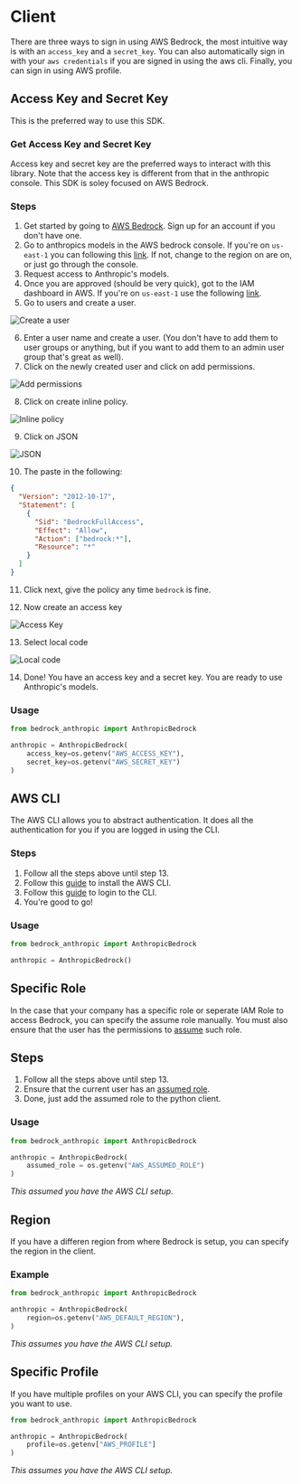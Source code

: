 
# Client

There are three ways to sign in using AWS Bedrock, the most intuitive way is with an `access_key` and a `secret_key`. You can also automatically sign in with your `aws credentials` if you are signed in using the aws cli. Finally, you can sign in using AWS profile.

## Access Key and Secret Key

This is the preferred way to use this SDK.

### Get Access Key and Secret Key

Access key and secret key are the preferred ways to interact with this library. Note that the access key is different from that in the anthropic console. This SDK is soley focused on AWS Bedrock.

### Steps

1. Get started by going to [AWS Bedrock](https://aws.amazon.com/bedrock/). Sign up for an account if you don't have one.
2. Go to anthropics models in the AWS bedrock console. If you're on `us-east-1` you can following this [link](https://us-east-1.console.aws.amazon.com/bedrock/home?region=us-east-1#/providers?model=claude). If not, change to the region on are on, or just go through the console.
3. Request access to Anthropic's models.
4. Once you are approved (should be very quick), got to the IAM dashboard in AWS. If you're on `us-east-1` use the following [link](https://us-east-1.console.aws.amazon.com/iamv2/home?region=us-east-1#/home).
5. Go to users and create a user.

![Create a user](/createuser.png)

6. Enter a user name and create a user. (You don't have to add them to user groups or anything, but if you want to add them to an admin user group that's great as well).
7. Click on the newly created user and click on add permissions.

![Add permissions](/permissions.png)

8. Click on create inline policy.

![Inline policy](/inline.png)

9. Click on JSON

![JSON](/json.png)

10. The paste in the following:

```json copy
{
  "Version": "2012-10-17",
  "Statement": [
    {
      "Sid": "BedrockFullAccess",
      "Effect": "Allow",
      "Action": ["bedrock:*"],
      "Resource": "*"
    }
  ]
}
```

11. Click next, give the policy any time `bedrock` is fine.

12. Now create an access key

![Access Key](/accesskey.png)

13. Select local code

![Local code](/localcode.png)

14. Done! You have an access key and a secret key. You are ready to use Anthropic's models.

### Usage

```python copy
from bedrock_anthropic import AnthropicBedrock

anthropic = AnthropicBedrock(
    access_key=os.getenv("AWS_ACCESS_KEY"),
    secret_key=os.getenv("AWS_SECRET_KEY")
)
```

## AWS CLI

The AWS CLI allows you to abstract authentication. It does all the authentication for you if you are logged in using the CLI.

### Steps

1. Follow all the steps above until step 13.
2. Follow this [guide](https://docs.aws.amazon.com/cli/latest/userguide/getting-started-install.html) to install the AWS CLI.
3. Follow this [guide](https://docs.aws.amazon.com/cli/latest/userguide/getting-started-quickstart.html) to login to the CLI.
4. You're good to go!

### Usage

```python copy
from bedrock_anthropic import AnthropicBedrock

anthropic = AnthropicBedrock()
```

## Specific Role

In the case that your company has a specific role or seperate IAM Role to access Bedrock, you can specify the assume role manually. You must also ensure that the user has the permissions to [assume](https://docs.aws.amazon.com/STS/latest/APIReference/API_AssumeRole.html) such role.

## Steps

1. Follow all the steps above until step 13.
2. Ensure that the current user has an [assumed role](https://docs.aws.amazon.com/STS/latest/APIReference/API_AssumeRole.html).
3. Done, just add the assumed role to the python client.

### Usage

```python copy
from bedrock_anthropic import AnthropicBedrock

anthropic = AnthropicBedrock(
    assumed_role = os.getenv("AWS_ASSUMED_ROLE")
)
```

_This assumed you have the AWS CLI setup._

## Region

If you have a differen region from where Bedrock is setup, you can specify the region in the client.

### Example

```python copy
from bedrock_anthropic import AnthropicBedrock

anthropic = AnthropicBedrock(
    region=os.getenv("AWS_DEFAULT_REGION"),
)
```

_This assumes you have the AWS CLI setup._

## Specific Profile

If you have multiple profiles on your AWS CLI, you can specify the profile you want to use.

```python copy
from bedrock_anthropic import AnthropicBedrock

anthropic = AnthropicBedrock(
    profile=os.getenv["AWS_PROFILE"]
)
```

_This assumes you have the AWS CLI setup._

